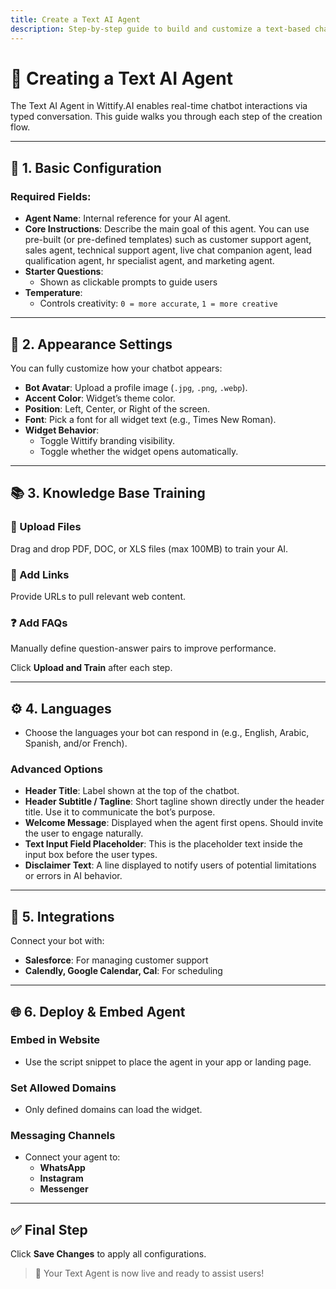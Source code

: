 ---
title: Create a Text AI Agent
description: Step-by-step guide to build and customize a text-based chatbot in Wittify.AI
---

# 💬 Creating a Text AI Agent

The Text AI Agent in Wittify.AI enables real-time chatbot interactions via typed conversation. This guide walks you through each step of the creation flow.

---

## 🧩 1. Basic Configuration

### Required Fields:
- **Agent Name**: Internal reference for your AI agent.
- **Core Instructions**: Describe the main goal of this agent. You can use pre-built (or pre-defined templates) such as customer support agent, sales agent, technical support agent, live chat companion agent, lead qualification agent, hr specialist agent, and marketing agent.
- **Starter Questions**:
  - Shown as clickable prompts to guide users
- **Temperature**:
  - Controls creativity: `0 = more accurate`, `1 = more creative`
---

## 🎨 2. Appearance Settings

You can fully customize how your chatbot appears:

- **Bot Avatar**: Upload a profile image (`.jpg`, `.png`, `.webp`).
- **Accent Color**: Widget’s theme color.
- **Position**: Left, Center, or Right of the screen.
- **Font**: Pick a font for all widget text (e.g., Times New Roman).
- **Widget Behavior**:
  - Toggle Wittify branding visibility.
  - Toggle whether the widget opens automatically.

---

## 📚 3. Knowledge Base Training

### 📁 Upload Files

Drag and drop PDF, DOC, or XLS files (max 100MB) to train your AI.

### 🔗 Add Links

Provide URLs to pull relevant web content.

### ❓ Add FAQs

Manually define question-answer pairs to improve performance.

Click **Upload and Train** after each step.

---

## ⚙️ 4. Languages

- Choose the languages your bot can respond in (e.g., English, Arabic, Spanish, and/or French).

### Advanced Options
- **Header Title**: Label shown at the top of the chatbot.
- **Header Subtitle / Tagline**: Short tagline shown directly under the header title. Use it to communicate the bot’s purpose.
- **Welcome Message**: Displayed when the agent first opens. Should invite the user to engage naturally.
- **Text Input Field Placeholder**: This is the placeholder text inside the input box before the user types.
- **Disclaimer Text**: A line displayed to notify users of potential limitations or errors in AI behavior.

---

## 🔌 5. Integrations

Connect your bot with:
- **Salesforce**: For managing customer support
- **Calendly, Google Calendar, Cal**: For scheduling

---

## 🌐 6. Deploy & Embed Agent

### Embed in Website
- Use the script snippet to place the agent in your app or landing page.

### Set Allowed Domains
- Only defined domains can load the widget.

### Messaging Channels
- Connect your agent to:
  - **WhatsApp**
  - **Instagram**
  - **Messenger**

---

## ✅ Final Step

Click **Save Changes** to apply all configurations.

> 🚀 Your Text Agent is now live and ready to assist users!
